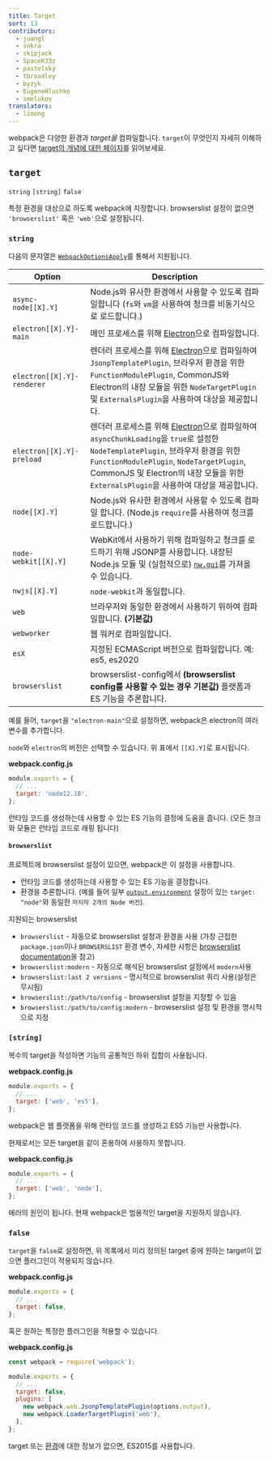 ```yaml
---
title: Target
sort: 13
contributors:
  - juangl
  - sokra
  - skipjack
  - SpaceK33z
  - pastelsky
  - tbroadley
  - byzyk
  - EugeneHlushko
  - smelukov
translators:
  - limong
---
```


webpack은 다양한 환경과 _target을_ 컴파일합니다. `target`이 무엇인지 자세히 이해하고 싶다면 [target의 개념에 대한 페이지](/concepts/targets/)를 읽어보세요.

## `target`

`string` `[string]` `false`

특정 환경을 대상으로 하도록 webpack에 지정합니다. browserslist 설정이 없으면 `'browserslist'` 혹은 `'web'`으로 설정됩니다.

### `string`

다음의 문자열은 [`WebpackOptionsApply`](https://github.com/webpack/webpack/blob/master/lib/WebpackOptionsApply.js)를 통해서 지원됩니다.

| Option                     | Description                                                                                                                                                                                                                                                                                   |
| -------------------------- | --------------------------------------------------------------------------------------------------------------------------------------------------------------------------------------------------------------------------------------------------------------------------------------------- |
| `async-node[[X].Y]`        | Node.js와 유사한 환경에서 사용할 수 있도록 컴파일합니다 (`fs`와 `vm`을 사용하여 청크를 비동기식으로 로드합니다.)                                                                                                                                                                              |
| `electron[[X].Y]-main`     | 메인 프로세스를 위해 [Electron](https://electronjs.org/)으로 컴파일합니다.                                                                                                                                                                                                                    |
| `electron[[X].Y]-renderer` | 렌더러 프로세스를 위해 [Electron](https://electronjs.org/)으로 컴파일하여 `JsonpTemplatePlugin`, 브라우저 환경을 위한 `FunctionModulePlugin`, CommonJS와 Electron의 내장 모듈을 위한 `NodeTargetPlugin` 및 `ExternalsPlugin`을 사용하여 대상을 제공합니다.                                    |
| `electron[[X].Y]-preload`  | 렌더러 프로세스를 위해 [Electron](https://electronjs.org/)으로 컴파일하여 `asyncChunkLoading`을 `true`로 설정한 `NodeTemplatePlugin`, 브라우저 환경을 위한`FunctionModulePlugin`, `NodeTargetPlugin`, CommonJS 및 Electron의 내장 모듈을 위한 `ExternalsPlugin`을 사용하여 대상을 제공합니다. |
| `node[[X].Y]`              | Node.js와 유사한 환경에서 사용할 수 있도록 컴파일 합니다. (Node.js `require`를 사용하여 청크를 로드합니다.)                                                                                                                                                                                   |
| `node-webkit[[X].Y]`       | WebKit에서 사용하기 위해 컴파일하고 청크를 로드하기 위해 JSONP를 사용합니다. 내장된 Node.js 모듈 및 (실험적으로) [`nw.gui`](http://docs.nwjs.io/en/latest/)를 가져올 수 있습니다.                                                                                                             |
| `nwjs[[X].Y]`              | `node-webkit`과 동일합니다.                                                                                                                                                                                                                                                                   |
| `web`                      | 브라우저와 동일한 환경에서 사용하기 위하여 컴파일합니다. **(기본값)**                                                                                                                                                                                                                         |
| `webworker`                | 웹 워커로 컴파일합니다.                                                                                                                                                                                                                                                                       |
| `esX`                      | 지정된 ECMAScript 버전으로 컴파일합니다. 예: es5, es2020                                                                                                                                                                                                                                      |
| `browserslist`             | browserslist-config에서 **(browserslist config를 사용할 수 있는 경우 기본값)** 플랫폼과 ES 기능을 추론합니다.                                                                                                                                                                                 |

예를 들어, `target`을 `"electron-main"`으로 설정하면, webpack은 electron의 여러 변수를 추가합니다.

`node`와 `electron`의 버전은 선택할 수 있습니다. 위 표에서 `[[X].Y]`로 표시됩니다.

**webpack.config.js**

```js
module.exports = {
  // ...
  target: 'node12.18',
};
```

런타임 코드를 생성하는데 사용할 수 있는 ES 기능의 결정에 도움을 줍니다. (모든 청크와 모듈은 런타임 코드로 래핑 됩니다)

#### `browserslist`

프로젝트에 browserslist 설정이 있으면, webpack은 이 설정을 사용합니다.

- 런타임 코드를 생성하는데 사용할 수 있는 ES 기능을 결정합니다.
- 환경을 추론합니다. (예를 들어 일부 [`output.environment`](/configuration/output/#outputenvironment) 설정이 있는 `target: "node"`와 동일한 `마지막 2개의 Node 버전`).

지원되는 browserslist

- `browserslist` - 자동으로 browserslist 설정과 환경을 사용 (가장 근접한 `package.json`이나 `BROWSERSLIST` 환경 변수, 자세한 사항은 [browserslist documentation](https://github.com/browserslist/browserslist#queries)을 참고)
- `browserslist:modern` - 자동으로 해석된 browserslist 설정에서 `modern`사용
- `browserslist:last 2 versions` - 명시적으로 browserslist 쿼리 사용(설정은 무시됨)
- `browserslist:/path/to/config` - browserslist 설정을 지정할 수 있음
- `browserslist:/path/to/config:modern` - browserslist 설정 및 환경을 명시적으로 지정

### `[string]`

복수의 target을 작성하면 기능의 공통적인 하위 집합이 사용됩니다.

**webpack.config.js**

```js
module.exports = {
  // ...
  target: ['web', 'es5'],
};
```

webpack은 웹 플랫폼을 위해 런타임 코드를 생성하고 ES5 기능만 사용합니다.

현재로서는 모든 target을 같이 혼용하여 사용하지 못합니다.

**webpack.config.js**

```js
module.exports = {
  // ...
  target: ['web', 'node'],
};
```

에러의 원인이 됩니다. 현재 webpack은 범용적인 target을 지원하지 않습니다.

### `false`

`target`을 `false`로 설정하면, 위 목록에서 미리 정의된 target 중에 원하는 target이 없으면 플러그인이 적용되지 않습니다.

**webpack.config.js**

```js
module.exports = {
  // ...
  target: false,
};
```

혹은 원하는 특정한 플러그인을 적용할 수 있습니다.

**webpack.config.js**

```js
const webpack = require('webpack');

module.exports = {
  // ...
  target: false,
  plugins: [
    new webpack.web.JsonpTemplatePlugin(options.output),
    new webpack.LoaderTargetPlugin('web'),
  ],
};
```

target 또는 [환경](/configuration/output/#outputenvironment)에 대한 정보가 없으면, ES2015를 사용합니다.
